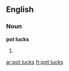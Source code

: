 ==English==

===Noun===
'''pot lucks'''

# {{plural of|pot luck}}

[[ar:pot lucks]]
[[fr:pot lucks]]